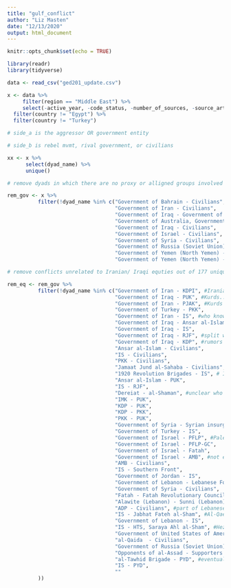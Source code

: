 ```yaml
---
title: "gulf_conflict"
author: "Liz Masten"
date: "12/13/2020"
output: html_document
---
```


```r
knitr::opts_chunk$set(echo = TRUE)

library(readr)
library(tidyverse)
```

```r

data <- read_csv("ged201_update.csv")

```

```r

x <- data %>% 
     filter(region == "Middle East") %>% 
     select(-active_year, -code_status, -number_of_sources, -source_article, -source_office, -source_date, -source_headline, -source_original, -event_clarity) %>% 
  filter(country != "Egypt") %>% 
  filter(country != "Turkey")

```

```r

# side_a is the aggressor OR government entity 

# side_b is rebel mvmt, rival government, or civilians 

xx <- x %>% 
      select(dyad_name) %>% 
      unique()

# remove dyads in which there are no proxy or alligned groups involved (Gov + Civilians; Gov + Gov) out of 187 entries. 

rem_gov <- x %>% 
          filter(!dyad_name %in% c("Government of Bahrain - Civilians",
                                   "Government of Iran - Civilians",
                                   "Government of Iraq - Government of Kuwait",
                                   "Government of Australia, Government of United Kingdom, Government of United States of America - Government of Iraq",
                                   "Government of Iraq - Civilians",
                                   "Government of Israel - Civilians",
                                   "Government of Syria - Civilians",
                                   "Government of Russia (Soviet Union) - Chechen Republic of Ichkeria",
                                   "Government of Yemen (North Yemen) - Civilians",
                                   "Government of Yemen (North Yemen) - Democratic Republic of Yemen")) #?

```

```r

# remove conflicts unrelated to Iranian/ Iraqi equties out of 177 unique entries. 

rem_eq <- rem_gov %>% 
          filter(!dyad_name %in% c("Government of Iran - KDPI", #Iranian Kurds
                                   "Government of Iraq - PUK", #Kurds... KSA generally supports Kurds esp in Iraq to counter Iranian proxies, but no evidence that they do this with Iranian Kurds. 
                                   "Government of Iran - PJAK", #Kurds 
                                   "Government of Turkey - PKK", 
                                   "Government of Iran - IS", #who knows
                                   "Government of Iraq - Ansar al-Islam", #KSA supported terrorist designation
                                   "Government of Iraq - IS", 
                                   "Government of Iraq - RJF", #split with AQI, no evidence of KSA collab
                                   "Government of Iraq - KDP", #rumors imo
                                   "Ansar al-Islam - Civilians",
                                   "IS - Civilians",
                                   "PKK - Civilians",
                                   "Jamaat Jund al-Sahaba - Civilians",
                                   "1920 Revolution Brigades - IS", # Iraqi nationalist
                                   "Ansar al-Islam - PUK", 
                                   "IS - RJF",
                                   "Dereiat - al-Shaman", #unclear who these are
                                   "IMK - PUK",
                                   "KDP - PUK",
                                   "KDP - PKK",
                                   "PKK - PUK",
                                   "Government of Syria - Syrian insurgents", #too vague
                                   "Government of Turkey - IS",
                                   "Government of Israel - PFLP", #Palestinian cause, not regional influence; also secular Marxist
                                   "Government of Israel - PFLP-GC",
                                   "Government of Israel - Fatah",
                                   "Government of Israel - AMB", #not enough info
                                   "AMB - Civilians",
                                   "IS - Southern Front",
                                   "Government of Jordan - IS",
                                   "Government of Lebanon - Lebanese Forces", #vague 
                                   "Government of Syria - Civilians",
                                   "Fatah - Fatah Revolutionary Council",
                                   "Alawite (Lebanon) - Sunni (Lebanon)",
                                   "ADP - Civilians", #part of Lebanese gov, aligned w Hezbollah, not funded by it probably 
                                   "IS - Jabhat Fateh al-Sham", #Al-Qaeda/ Al-Nusra Front
                                   "Government of Lebanon - IS",
                                   "IS - HTS, Saraya Ahl al-Sham", #Hez. mediated conflict
                                   "Government of United States of America - al-Qaida",
                                   "al-Qaida  - Civilians",
                                   "Government of Russia (Soviet Union) - Forces of the Caucasus Emirate",
                                   "Opponents of al-Assad - Supporters of al-Assad", #vague
                                   "al-Tawhid Brigade - PYD", #eventual part of Islamic Front, informally supported by Saudi citizens with lax financial regulations from Saudi state. 
                                   "IS - PYD",
                                   ""
          ))


```


